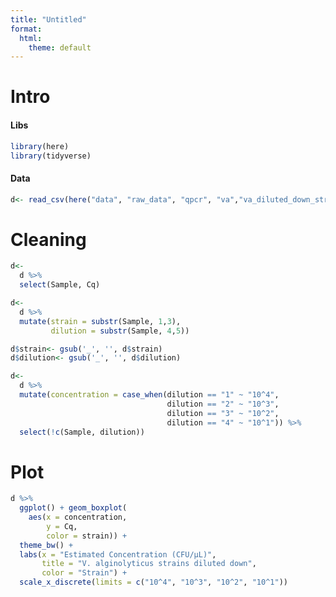 ```yaml
---
title: "Untitled"
format:
  html:
    theme: default
---
```


# Intro

#### Libs

```r
library(here)
library(tidyverse)
```

#### Data

```r
d<- read_csv(here("data", "raw_data", "qpcr", "va","va_diluted_down_strains.csv"))
```

# Cleaning

```r
d<-
  d %>%
  select(Sample, Cq)
```

```r
d<-
  d %>%
  mutate(strain = substr(Sample, 1,3),
         dilution = substr(Sample, 4,5)) 
```

```r
d$strain<- gsub('_', '', d$strain)
d$dilution<- gsub('_', '', d$dilution)

d<-
  d %>%
  mutate(concentration = case_when(dilution == "1" ~ "10^4",
                                   dilution == "2" ~ "10^3",
                                   dilution == "3" ~ "10^2",
                                   dilution == "4" ~ "10^1")) %>%
  select(!c(Sample, dilution))
```

# Plot

```r
d %>%
  ggplot() + geom_boxplot(
    aes(x = concentration,
        y = Cq,
        color = strain)) +
  theme_bw() +
  labs(x = "Estimated Concentration (CFU/µL)",
       title = "V. alginolyticus strains diluted down",
       color = "Strain") +
  scale_x_discrete(limits = c("10^4", "10^3", "10^2", "10^1"))

```

